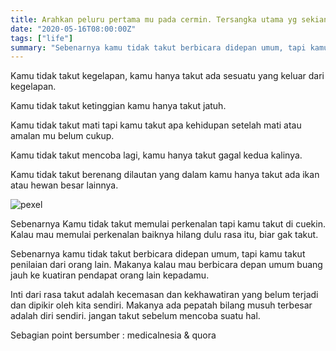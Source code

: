 ```yaml
---
title: Arahkan peluru pertama mu pada cermin. Tersangka utama yg sekian lama kamu cari biasanya ada disana
date: "2020-05-16T08:00:00Z"
tags: ["life"]
summary: "Sebenarnya kamu tidak takut berbicara didepan umum, tapi kamu takut penilaian dari orang lain. Makanya kalau mau berbicara depan umum buang jauh ke kuatiran pendapat orang lain kepadamu."
---
```


Kamu tidak takut kegelapan, kamu hanya takut ada sesuatu yang keluar dari kegelapan.

Kamu tidak takut ketinggian kamu hanya takut jatuh.

Kamu tidak takut mati tapi kamu takut apa kehidupan setelah mati atau amalan mu belum cukup.

Kamu tidak takut mencoba lagi, kamu hanya takut gagal kedua kalinya.

Kamu tidak takut berenang dilautan yang dalam kamu hanya takut ada ikan atau hewan besar lainnya.

![pexel](https://images.pexels.com/photos/3926744/pexels-photo-3926744.jpeg?auto=compress&cs=tinysrgb&dpr=2&h=750&w=1260)

Sebenarnya Kamu tidak takut memulai perkenalan tapi kamu takut di cuekin. Kalau mau memulai perkenalan baiknya hilang dulu rasa itu, biar gak takut.

Sebenarnya kamu tidak takut berbicara didepan umum, tapi kamu takut penilaian dari orang lain. Makanya kalau mau berbicara depan umum buang jauh ke kuatiran pendapat orang lain kepadamu.

Inti dari rasa takut adalah kecemasan dan kekhawatiran yang belum terjadi dan dipikir oleh kita sendiri. Makanya ada pepatah bilang musuh terbesar adalah diri sendiri. jangan takut sebelum mencoba suatu hal.

Sebagian point bersumber : medicalnesia & quora